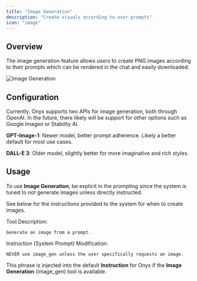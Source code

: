 ```yaml
---
title: "Image Generation"
description: "Create visuals according to user prompts"
icon: "image"
---
```


## Overview

The image generation feature allows users to create PNG images according to their prompts which can be rendered in the
chat and easily downloaded.

<img className="rounded-image" src="/assets/overview/core_features/image_generation.png" alt="Image Generation"/>

## Configuration

Currently, Onyx supports two APIs for image generation, both through OpenAI. In the future,
there likely will be support for other options such as Google Imagen or Stability AI.

**GPT-Image-1**: Newer model, better prompt adherence. Likely a better default for most use cases.

**DALL-E 3**: Older model, slightly better for more imaginative and rich styles.

## Usage

To use **Image Generation**,
be explicit in the prompting since the system is tuned to not generate images unless directly instructed.

See below for the instructions provided to the system for when to create images.

<Accordion title="Image Generation Instruction">
  Tool Description:
  
  ```
  Generate an image from a prompt.
  ```

  Instruction (System Prompt) Modification:

  ```
  NEVER use image_gen unless the user specifically requests an image.
  ```

  This phrase is injected into the default **Instruction** for Onyx if the **Image Generation** (image_gen)
  tool is available.
</Accordion>

